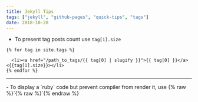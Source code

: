 ```yaml
---
title: Jekyll Tips
tags: ["jekyll", "github-pages", "quick-tips", "tags"]
date: 2018-10-28
---
```


- To present tag posts count use `tag[1].size`

```
{% for tag in site.tags %}

  <li><a href="/path_to_tags/{{ tag[0] | slugify }}">{{ tag[0] }}</a> <{{tag[1].size}}></li>
{% endfor %}
```

<hr />
- To display a `ruby` code but prevent compiler from render it, use {% raw %}`{% raw %}`{% endraw %}


<script src="https://gist.github.com/moshfeu/84ea5aea307fbfe65a4a766ee77710cc.js"></script>
